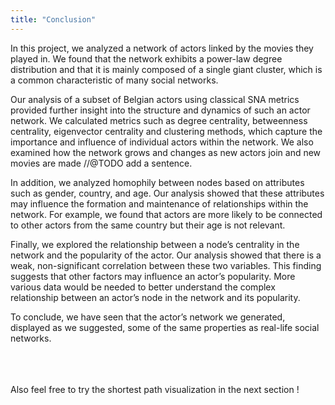 ```yaml
---
title: "Conclusion"
---
```


In this project, we analyzed a network of actors linked by the movies they played in. We found that the network exhibits a power-law degree distribution and that it is mainly composed of a single giant cluster, which is a common characteristic of many social networks.

Our analysis of a subset of Belgian actors using classical SNA metrics provided further insight into the structure and dynamics of such an actor network. We calculated metrics such as degree centrality, betweenness centrality, eigenvector centrality and clustering methods, which capture the importance and influence of individual actors within the network. 
We also examined how the network grows and changes as new actors join and new movies are made //@TODO add a sentence. 

In addition, we analyzed homophily between nodes based on attributes such as gender, country, and age. Our analysis showed that these attributes may influence the formation and maintenance of relationships within the network. For example, we found that actors are more likely to be connected to other actors from the same country but their age is not relevant.

Finally, we explored the relationship between a node's centrality in the network and the popularity of the actor. Our analysis showed that there is a weak, non-significant correlation between these two variables. This finding suggests that other factors may influence an actor's popularity. More various data would be needed to better understand the complex relationship between an actor's node in the network and its popularity.

To conclude, we have seen that the actor's network we generated, displayed as we suggested, some of the same properties as real-life social networks.

\
\
\
Also feel free to try the shortest path visualization in the next section !
